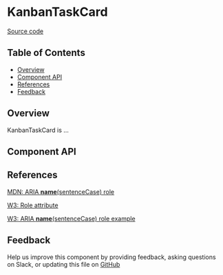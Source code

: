 
# KanbanTaskCard

[Source code](https://github.com/leemonade/bubbles/tree/main/packages/components/leemons/KanbanTaskCard)

## Table of Contents

<!-- START doctoc generated TOC please keep comment here to allow auto update -->
<!-- DON'T EDIT THIS SECTION, INSTEAD RE-RUN doctoc TO UPDATE -->

- [Overview](#overview)
- [Component API](#component-api)
- [References](#references)
- [Feedback](#feedback)

## Overview

KanbanTaskCard is ...

<ThemeProvider>
  <KanbanTaskCard />
</ThemeProvider>

## Component API

<Preview>
  <Story id="organisms-leemons-kanban-task-card--playground" />
</Preview>

<Props of={KanbanTaskCard} />

## References

[MDN: ARIA **name**(sentenceCase) role](https://developer.mozilla.org/en-US/docs/Web/Accessibility/ARIA/Roles/kanban-task-card_role)

[W3: Role attribute](https://www.w3.org/WAI/PF/HTML/wiki/RoleAttribute)

[W3: ARIA **name**(sentenceCase) role example](https://www.w3.org/TR/2016/WD-wai-aria-practices-1.1-20160317/examples/kanban-task-card/kanban-task-card.html)

## Feedback

Help us improve this component by providing feedback, asking questions on Slack, or updating this file on
[GitHub](https://github.com/leemonade/bubbles/edit/main/packages/components/leemons/KanbanTaskCard.mdx)
